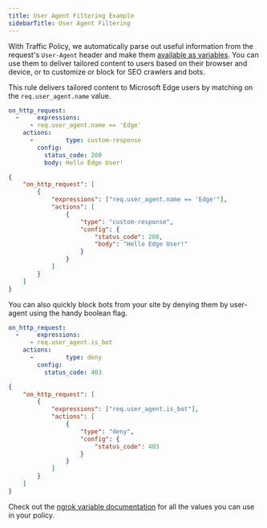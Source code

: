 ```yaml
---
title: User Agent Filtering Example
sidebarTitle: User Agent Filtering
---
```


With Traffic Policy, we automatically parse out useful information from the request's `User-Agent` header and make them [available as variables](/traffic-policy/variables/req/#requser_agentname). You can use them to deliver tailored content to users based on their browser and device, or to customize or block for SEO crawlers and bots.

This rule delivers tailored content to Microsoft Edge users by matching on the `req.user_agent.name` value.

<CodeGroup>

```yaml policy.yml
on_http_request:
  -     expressions:
      - req.user_agent.name == 'Edge'
    actions:
      -         type: custom-response
        config:
          status_code: 200
          body: Hello Edge User!
```

```json policy.json
{
	"on_http_request": [
		{
			"expressions": ["req.user_agent.name == 'Edge'"],
			"actions": [
				{
					"type": "custom-response",
					"config": {
						"status_code": 200,
						"body": "Hello Edge User!"
					}
				}
			]
		}
	]
}
```

</CodeGroup>

You can also quickly block bots from your site by denying them by user-agent using the handy boolean flag.

<CodeGroup>

```yaml policy.yml
on_http_request:
  -     expressions:
      - req.user_agent.is_bot
    actions:
      -         type: deny
        config:
          status_code: 403
```

```json policy.json
{
	"on_http_request": [
		{
			"expressions": ["req.user_agent.is_bot"],
			"actions": [
				{
					"type": "deny",
					"config": {
						"status_code": 403
					}
				}
			]
		}
	]
}
```

</CodeGroup>

Check out the [ngrok variable documentation](/traffic-policy/variables/req/#requser_agentname) for all the values you can use in your policy.
